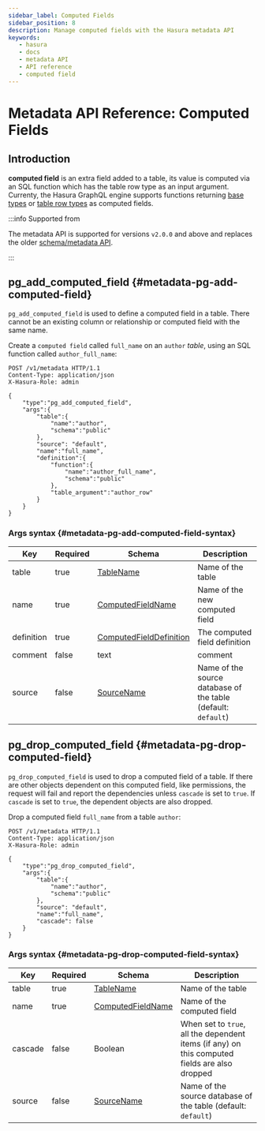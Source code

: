 ```yaml
---
sidebar_label: Computed Fields
sidebar_position: 8
description: Manage computed fields with the Hasura metadata API
keywords:
   - hasura
   - docs
   - metadata API
   - API reference
   - computed field
---
```


# Metadata API Reference: Computed Fields

## Introduction

**computed field** is an extra field added to a table, its value is
computed via an SQL function which has the table row type as an input
argument. Currenty, the Hasura GraphQL engine supports functions
returning [base types](https://www.postgresql.org/docs/current/extend-type-system.mdx#id-1.8.3.5.9)
or [table row types](https://www.postgresql.org/docs/current/rowtypes.mdx#ROWTYPES-DECLARING) as computed fields.

:::info  Supported from

The metadata API is supported for versions `v2.0.0` and above and
replaces the older [schema/metadata API](/graphql/core/api-reference/schema-metadata-api/index.mdx).

:::

## pg_add_computed_field {#metadata-pg-add-computed-field}

`pg_add_computed_field` is used to define a computed field in a table.
There cannot be an existing column or relationship or computed field
with the same name.

Create a `computed field` called `full_name` on an `author` *table*,
using an SQL function called `author_full_name`:

```http
POST /v1/metadata HTTP/1.1
Content-Type: application/json
X-Hasura-Role: admin

{
    "type":"pg_add_computed_field",
    "args":{
        "table":{
            "name":"author",
            "schema":"public"
        },
        "source": "default",
        "name":"full_name",
        "definition":{
            "function":{
                "name":"author_full_name",
                "schema":"public"
            },
            "table_argument":"author_row"
        }
    }
}
```

### Args syntax {#metadata-pg-add-computed-field-syntax}

| Key        | Required | Schema                                                                                            | Description                                                   |
|------------|----------|---------------------------------------------------------------------------------------------------|---------------------------------------------------------------|
| table      | true     | [TableName](/graphql/core/api-reference/syntax-defs.mdx#tablename)                                | Name of the table                                             |
| name       | true     | [ComputedFieldName](/graphql/core/api-reference/syntax-defs.mdx#computedfieldname)                | Name of the new computed field                                |
| definition | true     | [ComputedFieldDefinition](/graphql/core/api-reference/syntax-defs.mdx#computedfielddefinition)    | The computed field definition                                 |
| comment    | false    | text                                                                                              | comment                                                       |
| source     | false    | [SourceName](/graphql/core/api-reference/syntax-defs.mdx#sourcename)                              | Name of the source database of the table (default: `default`) |

## pg_drop_computed_field {#metadata-pg-drop-computed-field}

`pg_drop_computed_field` is used to drop a computed field of a table. If
there are other objects dependent on this computed field, like
permissions, the request will fail and report the dependencies unless
`cascade` is set to `true`. If `cascade` is set to `true`, the dependent
objects are also dropped.

Drop a computed field `full_name` from a table `author`:

```http
POST /v1/metadata HTTP/1.1
Content-Type: application/json
X-Hasura-Role: admin

{
    "type":"pg_drop_computed_field",
    "args":{
        "table":{
            "name":"author",
            "schema":"public"
        },
        "source": "default",
        "name":"full_name",
        "cascade": false
    }
}
```

### Args syntax {#metadata-pg-drop-computed-field-syntax}

| Key     | Required | Schema                                                                             | Description                                                                                   |
|---------|----------|------------------------------------------------------------------------------------|-----------------------------------------------------------------------------------------------|
| table   | true     | [TableName](/graphql/core/api-reference/syntax-defs.mdx#tablename)                 | Name of the table                                                                             |
| name    | true     | [ComputedFieldName](/graphql/core/api-reference/syntax-defs.mdx#computedfieldname) | Name of the computed field                                                                    |
| cascade | false    | Boolean                                                                            | When set to `true`, all the dependent items (if any) on this computed fields are also dropped |
| source  | false    | [SourceName](/graphql/core/api-reference/syntax-defs.mdx#sourcename)               | Name of the source database of the table (default: `default`)                                 |
